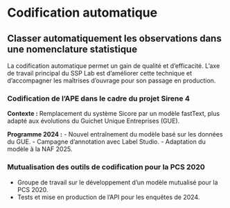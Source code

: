 # Codification automatique

## Classer automatiquement les observations dans une nomenclature statistique

La codification automatique permet un gain de qualité et d'efficacité. L'axe de travail principal du SSP Lab est d'améliorer cette technique et d'accompagner les maîtrises d’ouvrage pour son passage en production.

### Codification de l’APE dans le cadre du projet Sirene 4

**Contexte :** Remplacement du système Sicore par un modèle fastText, plus adapté aux évolutions du Guichet Unique Entreprises (GUE).

**Programme 2024 :** - Nouvel entraînement du modèle basé sur les données du GUE. - Campagne d’annotation avec Label Studio. - Adaptation du modèle à la NAF 2025.

### Mutualisation des outils de codification pour la PCS 2020

-   Groupe de travail sur le développement d’un modèle mutualisé pour la PCS 2020.
-   Tests et mise en production de l’API pour les enquêtes de 2024.
